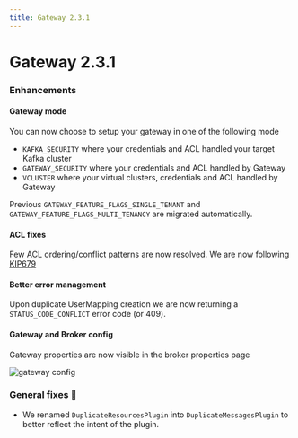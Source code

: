```yaml
---
title: Gateway 2.3.1
---
```


# Gateway 2.3.1

### Enhancements

#### Gateway mode

You can now choose to setup your gateway in one of the following mode

* `KAFKA_SECURITY` where your credentials and ACL handled your target Kafka cluster
* `GATEWAY_SECURITY` where your credentials and ACL handled by Gateway
* `VCLUSTER` where your virtual clusters, credentials and ACL handled by Gateway

Previous `GATEWAY_FEATURE_FLAGS_SINGLE_TENANT` and `GATEWAY_FEATURE_FLAGS_MULTI_TENANCY` are migrated automatically.

#### ACL fixes

Few ACL ordering/conflict patterns are now resolved. 
We are now following [KIP679](https://cwiki.apache.org/confluence/display/KAFKA/KIP-679%3A+Producer+will+enable+the+strongest+delivery+guarantee+by+default)

#### Better error management

Upon duplicate UserMapping creation we are now returning a `STATUS_CODE_CONFLICT` error code (or 409).

#### Gateway and Broker config

Gateway properties are now visible in the broker properties page

![gateway config](/images/changelog/gateway/v2.3.1/gateway-config.png)

### General fixes 🔨

- We renamed `DuplicateResourcesPlugin` into `DuplicateMessagesPlugin` to better reflect the intent of the plugin. 

